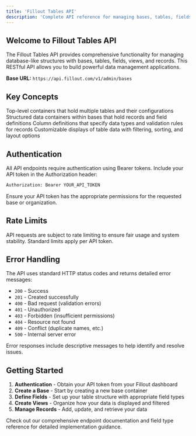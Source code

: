 ```yaml
---
title: 'Fillout Tables API'
description: 'Complete API reference for managing bases, tables, fields, views, and records'
---
```


## Welcome to Fillout Tables API

The Fillout Tables API provides comprehensive functionality for managing database-like structures with bases, tables, fields, views, and records. This RESTful API allows you to build powerful data management applications.

**Base URL:** `https://api.fillout.com/v1/admin/bases`

## Key Concepts

<CardGroup cols={2}>
  <Card title="Bases" icon="database">
    Top-level containers that hold multiple tables and their configurations
  </Card>
  <Card title="Tables" icon="table">
    Structured data containers within bases that hold records and field definitions
  </Card>
  <Card title="Fields" icon="list">
    Column definitions that specify data types and validation rules for records
  </Card>
  <Card title="Views" icon="eye">
    Customizable displays of table data with filtering, sorting, and layout options
  </Card>
</CardGroup>

## Authentication

All API endpoints require authentication using Bearer tokens. Include your API token in the Authorization header:

```bash
Authorization: Bearer YOUR_API_TOKEN
```

<Warning>
  Ensure your API token has the appropriate permissions for the requested base or organization.
</Warning>

## Rate Limits

API requests are subject to rate limiting to ensure fair usage and system stability. Standard limits apply per API token.

## Error Handling

The API uses standard HTTP status codes and returns detailed error messages:

- `200` - Success
- `201` - Created successfully  
- `400` - Bad request (validation errors)
- `401` - Unauthorized
- `403` - Forbidden (insufficient permissions)
- `404` - Resource not found
- `409` - Conflict (duplicate names, etc.)
- `500` - Internal server error

Error responses include descriptive messages to help identify and resolve issues.

## Getting Started

1. **Authentication** - Obtain your API token from your Fillout dashboard
2. **Create a Base** - Start by creating a new base container
3. **Define Fields** - Set up your table structure with appropriate field types
4. **Create Views** - Organize how your data is displayed and filtered
5. **Manage Records** - Add, update, and retrieve your data

<Card title="Need Help?" icon="question-circle">
  Check out our comprehensive endpoint documentation and field type reference for detailed implementation guidance.
</Card> 